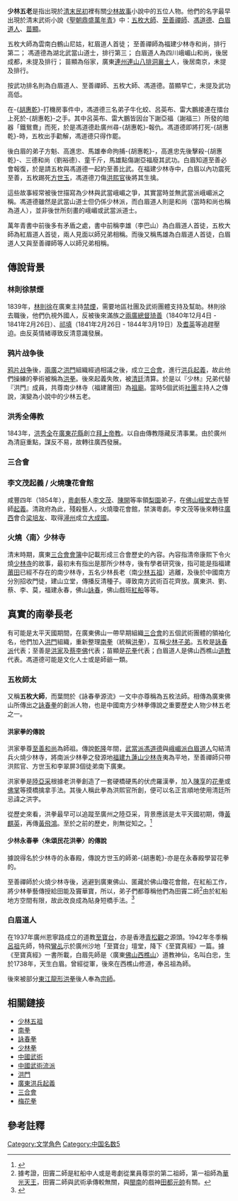 {{Refimprove|time=2011-09-29T14:01:37+00:00 }}
{{Inappropriate tone|time=2011-09-29T14:01:37+00:00 }}

'''少林五老'''是指出現於[[清末民初|清末民初]]裡有關[[少林故事|少林故事]]小說中的五位人物。他們的名字最早出現於清末武術小說《[[聖朝鼎盛萬年青|聖朝鼎盛萬年青]]》中：[[五枚大師|五枚大師]]、[[至善禪師|至善禪師]]、[[馮道德|馮道德]]、[[白眉道人|白眉道人]]、[[苗顯|苗顯]]。

五枚大師為雲南白鶴山尼姑，紅眉道人首徒；
至善禪師為福建少林寺和尚，排行第二；
馮道德為湖北武當山道士，排行第三；
白眉道人為四川峨嵋山和尚，後居成都，未提及排行；
苗顯為俗家，廣東[[連州|連州]][[連山|連山]][[八排洞|八排洞]][[襄土|襄土]]人，後居南京，未提及排行。

按武功排名則為白眉道人、至善禪師、五枚大師、馮道德。苗顯早亡，未提及武功高低。

在-{[[胡惠乾|胡惠乾]]}-打機房事件中，馮道德三名弟子牛化蛟、呂英布、雷大鵬接連在擂台上死於-{胡惠乾}-之手。其中呂英布、雷大鵬皆因台下謝亞福（謝福三）所發的暗器「鐵鴛鴦」而死，於是馮道德赴廣州尋-{胡惠乾}-報仇。馮道德即將打死-{胡惠乾}-時，五枚出手勸解，馮道德只得作罷。

後白眉的弟子方魁、高進忠、馬雄奉命拘捕-{胡惠乾}-，高進忠先後擊殺-{胡惠乾}-、三德和尚（劉裕德）、童千斤，馬雄點傷謝亞福廢其武功。白眉知道至善必會報復，於是請五枚與馮道德一起約至善比武。在福建少林寺中，白眉以內功震死至善，五枚踢死[[方世玉|方世玉]]，馮道德刀傷[[洪熙官|洪熙官]]後將其生擒。

這些故事經常被後世描寫為少林與武當峨嵋之爭，其實當時並無武當派峨嵋派之稱。馮道德雖然是武當山道士但仍係少林派，而白眉道人則是和尚（當時和尚也稱為道人），並非後世所刻畫的峨嵋或武當派道士。

萬年青書中前後多有矛盾之處，書中前稱李雄（李巴山）為白眉道人首徒，五枚大師為紅眉道人首徒，兩人見面以師兄弟相稱。而後又稱馬雄為白眉道人首徒，白眉道人又與至善禪師等人以師兄弟相稱。

== 傳說背景 ==
=== 林則徐禁煙 ===
1839年，[[林則徐|林則徐]]在廣東主持[[鴉片戰爭|禁煙]]，需要地區社團及武術團體支持及幫助。林則徐去職後，他們仇視外國人，反被後來滿族之[[兩廣總督|兩廣總督]][[琦善|琦善]]（1840年12月4日 - 1841年2月26日）、[[祁填|祁填]]（1841年2月26日 - 1844年3月19日）及[[耆英|耆英]]等追趕壓迫。由反英情緒導致反清意識發展。

=== 鸦片战争後 ===
[[鸦片战争|鸦片战争]]後，[[兩廣|兩廣]]之[[洪門|洪門]]組織經過相議之後，成立[[三合會|三合會]]，進行[[洪兵起義|洪兵起義]]，故此他們操練的拳術被稱為[[洪拳|洪拳]]。後來起義失敗，被[[清廷|清廷]]清算。於是以『少林』兄弟代替『洪門』成員，共尊南少林寺（福建莆田）為[[祖廟|祖廟]]。當時5個武術[[社團|社團]]主持人之傳說，演變為小說中的少林五老。

=== 洪秀全傳教 ===
1843年，[[洪秀全|洪秀全]]在[[廣東|廣東]][[花縣|花縣]]創立[[拜上帝教|拜上帝教]]。以自由傳教隱藏反清事業。由於廣州為清庭重點，謀反不易，故轉往廣西發展。

===三合會===
{{main|廣東洪兵起義}}

=== 李文茂起義 / 火燒瓊花會館 ===
咸豐四年（1854年），[[粵劇|粵劇]]藝人[[李文茂|李文茂]]、[[陳開|陳開]]等率領[[梨園|梨園]]弟子，在[[佛山|佛山]][[經堂古寺|經堂古寺]]誓師[[起義|起義]]。清政府為此，殘殺藝人，火燒瓊花會館，禁演粵劇。李文茂等後來轉往[[廣西|廣西]]會合[[梁培友|梁培友]]、取得[[潯州|潯州]]成立[[大成國|大成國]]。

=== 火燒〈南〉少林寺 ===
清末時期，廣東[[三合會|三合會]][[會簿|會簿]]中記載形成三合會歷史的內容。內容指清帝康熙下令火燒[[少林寺|少林寺]]的故事，最初未有指出是那所少林寺，後有學者研究後，指可能是指福建[[莆田|莆田]]已經不存在的南少林寺，五名少林長老（南[[少林五祖|少林五祖]]）逃離，及後於中國南方分別招收門徒，建山立堂，傳播反清種子。導致南方武術百花齊放。廣東洪、劉、蔡、李、莫，福建永春，佛山[[詠春|詠春]]，佛山戲班[[紅船|紅船]]等等。

== 真實的南拳長老 ==
有可能是太平天國期間，在廣東佛山一帶早期組織[[三合會|三合會]]的五個武術團體的領袖化名，他們加入[[洪門|洪門]]組織，重新整理[[南拳|南拳]]（統稱[[洪拳|洪拳]]），互稱[[少林子弟|少林子弟]]。五枚是[[詠春拳|詠春派]]代表；至善是[[洪拳|洪家]]及[[蔡李佛|蔡李佛]]代表；苗顯是[[花拳|花拳]]代表；白眉道人是佛山西樵山[[道教|道教]]代表。馮道德可能是文化人士或是師爺一類。

===五枚師太===
又稱'''五枚大師'''，而葉問於《詠春拳源流》一文中亦尊稱為五枚法師。相傳為廣東佛山所傳出之[[詠春拳|詠春拳]]的創派人物，也是中國南方少林拳傳說之重要歷史人物少林五老之一。

==== 洪家拳的傳說 ====
{{main|洪拳}}

洪家拳尊[[至善和尚|至善和尚]]為師祖。傳說[[乾隆|乾隆]]年間，[[武當派|武當派]][[馮道德|馮道德]]與[[峨嵋派|峨嵋派]][[白眉道人|白眉道人]]勾結清兵火燒少林寺，將南派少林拳之發源地[[福建|福建]][[九蓮山|九蓮山]][[少林寺|少林寺]]夷為平地，至善禪師只帶洪熙官、方世玉和李翠屏3個徒弟南下廣東。

洪家拳是[[陸亞采|陸亞采]]根據老洪拳創造了一套硬橋硬馬的伏虎羅漢拳，加入[[陳享|陳享]]的[[花拳|花拳]]或[[佛掌|佛掌]]等摸橋擒拿手法。其後人稱此拳為洪熙官所創，便可以名正言順地使用清廷所忌諱之洪字。

從歷史來看，洪拳最早可以追蹤至廣州之陸亞采，背景應該是太平天國初期，傳[[黃麒英|黃麒英]]，再傳[[黃飛鴻|黃飛鴻]]。至於之前的歷史，則無從知之。<ref>{{Cite web |url=http://the-sun.on.cc/channels/news/20060628/20060628015539_0000.html |title=存档副本 |accessdate=2007-11-09 |archive-date=2007-12-29 |archive-url=https://web.archive.org/web/20071229080436/http://the-sun.on.cc/channels/news/20060628/20060628015539_0000.html |dead-url=no }}</ref>

==== 少林永春拳〈朱頌民花洪拳〉的傳說 ====
據說得名於少林寺的永春殿，傳說方世玉的師弟-{胡惠乾}-亦是在永春殿學習花拳的。

至善禪師於火燒少林寺後，逃避到廣東佛山、匿藏於佛山瓊花會館，在紅船工作，將少林拳藝傳授給田能及竇華寶，所以，弟子們都尊稱他們為田竇二師<ref>據考證，田竇二師是紅船中人或是粵劇從業員尊崇的第二祖師，第一祖師為[[華光天王|華光天王]]，田竇二師與武術承傳較無關，與[[閩南|閩南]]的戲神[[田都元帥|田都元帥]]有關。</ref>由於紅船地方空間有限，故此改良成為貼身短橋手法。<ref>{{Cite web |url=http://www.shaolin-wengchun.com/history.html |title=存档副本 |accessdate=2007-11-09 |archive-date=2008-01-23 |archive-url=https://web.archive.org/web/20080123101420/http://www.shaolin-wengchun.com/history.html |dead-url=no }}</ref>

===白眉道人===
在1937年廣州恩寧路成立的道教[[至寶台|至寶台]]，亦是香港[[青松觀|青松觀]]之源頭。1942年冬季稱[[呂祖|呂祖]]先師，特飛[[鸞乩|鸞乩]]示於廣州沙地「至寶台」壇堂，降下《至寶真經》一篇。據《至寶真經》一書所載，白眉先師是〈廣東[[佛山|佛山]][[西樵山|西樵山]]〉道教神仙，名叫白忠，生於1738年，天生白眉。曾經從軍，後來在西樵山修道，奉呂祖為師。

後來被部分[[東江|東江]][[龍形|龍形]][[洪拳|洪拳]]後人奉為[[宗師|宗師]]。

==相關鏈接==
*[[少林五祖|少林五祖]]
*[[南拳|南拳]]
*[[詠春拳|詠春拳]]
*[[少林拳|少林拳]]
*[[中國武術|中國武術]]
*[[中國武術流派|中國武術流派]]
*[[洪門|洪門]]
*[[廣東洪兵起義|廣東洪兵起義]]
*[[三合會|三合會]]
*[[梅花拳|梅花拳]]

==參考註釋==
{{reflist}}
{{少林寺}}
[[Category:文学角色|Category:文学角色]]
[[Category:中国名数5|Category:中国名数5]]